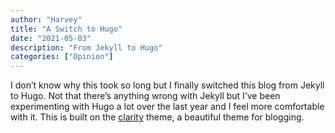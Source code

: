 ```yaml
---
author: "Harvey"
title: "A Switch to Hugo"
date: "2021-05-03"
description: "From Jekyll to Hugo"
categories: ["Opinion"]
---
```


I don't know why this took so long but I finally switched this blog from Jekyll to Hugo.  Not that there's anything wrong with Jekyll but I've been experimenting with Hugo a lot over the last year and I feel more comfortable with it.  This is built on the [clarity](https://github.com/chipzoller/hugo-clarity) theme, a beautiful theme for blogging.
